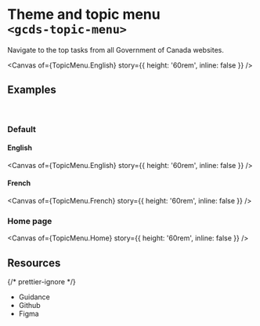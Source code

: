 
<Meta of={TopicMenu} name="Overview" />

# Theme and topic menu<br/>`<gcds-topic-menu>`

Navigate to the top tasks from all Government of Canada websites.

<Canvas of={TopicMenu.English} story={{ height: '60rem', inline: false }} />

## Examples

<br />

### Default

#### English

<Canvas of={TopicMenu.English} story={{ height: '60rem', inline: false }} />

#### French

<Canvas of={TopicMenu.French} story={{ height: '60rem', inline: false }} />

### Home page

<Canvas of={TopicMenu.Home} story={{ height: '60rem', inline: false }} />

## Resources

{/* prettier-ignore */}
<ul className="resources-list">
  <li>
    <gcds-link size="regular" href="https://design-system.alpha.canada.ca/en/components/theme-and-topic-menu/" target="_blank">Guidance</gcds-link>
  </li>
  <li>
    <gcds-link size="regular" href="https://github.com/cds-snc/gcds-components/tree/main/packages/web/src/components/gcds-topic-menu" target="_blank">Github</gcds-link>
  </li>
  <li>
    <gcds-link size="regular" href="https://www.figma.com/file/mh2maMG2NBtk41k1O1UGHV/Canadian-Digital-Service%E2%80%A8---GC-Design-System?type=design&node-id=7696-5049&mode=design&t=v5lCWmOttygWHdYf-0" target="_blank">Figma</gcds-link>
  </li>
</ul>
